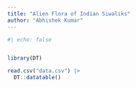 ```yaml
---
title: "Alien Flora of Indian Siwaliks"
author: "Abhishek Kumar"
---
```



```r
#| echo: false


library(DT)

read.csv("data.csv") |>
  DT::datatable()
```


